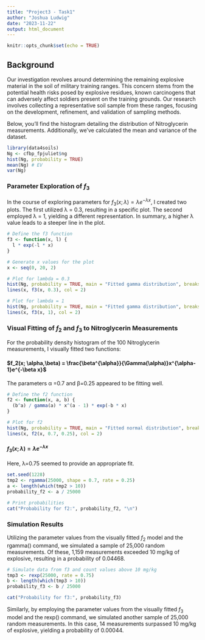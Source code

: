 ```yaml
---
title: "Project3 - Task1"
author: "Joshua Ludwig"
date: "2023-11-22"
output: html_document
---
```


```r
knitr::opts_chunk$set(echo = TRUE)
```

## Background

Our investigation revolves around determining the remaining explosive material in the soil of military training ranges. This concern stems from the potential health risks posed by explosive residues, known carcinogens that can adversely affect soldiers present on the training grounds. Our research involves collecting a representative soil sample from these ranges, focusing on the development, refinement, and validation of sampling methods.

Below, you'll find the histogram detailing the distribution of Nitroglycerin measurements. Additionally, we've calculated the mean and variance of the dataset.

```r
library(data4soils)
Ng <- cfbp_fpjuliet$ng
hist(Ng, probability = TRUE)
mean(Ng) # EV
var(Ng)
```

### Parameter Exploration of $f_3$

In the course of exploring parameters for 
$f_3(x; \lambda) = \lambda e^{-\lambda x}$, I created two plots. The first utilized λ = 0.3, resulting in a specific plot. The second employed λ = 1, yielding a different representation. In summary, a higher λ value leads to a steeper line in the plot.

```r
# Define the f3 function
f3 <- function(x, l) {
  l * exp(-l * x)
}

# Generate x values for the plot
x <- seq(0, 20, 2)

# Plot for lambda = 0.3
hist(Ng, probability = TRUE, main = "Fitted gamma distribution", breaks = 100)
lines(x, f3(x, 0.3), col = 2)

# Plot for lambda = 1
hist(Ng, probability = TRUE, main = "Fitted gamma distribution", breaks = 100)
lines(x, f3(x, 1), col = 2)
```

### Visual Fitting of  $f_2$ and $f_3$ to Nitroglycerin Measurements

For the probability density histogram of the 100 Nitroglycerin measurements, I visually fitted two functions: 

#### $f_2(x; \alpha,\beta) = \frac{\beta^{\alpha}}{\Gamma(\alpha)}x^{\alpha-1}e^{-\beta x}$

The parameters α =0.7 and β=0.25 appeared to be fitting well.

```r
# Define the f2 function
f2 <- function(x, a, b) {
  (b^a) / gamma(a) * x^(a - 1) * exp(-b * x)
}

# Plot for f2
hist(Ng, probability = TRUE, main = "Fitted normal distribution", breaks = 100)
lines(x, f2(x, 0.7, 0.25), col = 2)
```

#### $f_3(x; \lambda) = \lambda e^{-\lambda x}$

Here, λ=0.75 seemed to provide an appropriate fit.

```r
set.seed(1228)
tmp2 <- rgamma(25000, shape = 0.7, rate = 0.25)
a <- length(which(tmp2 > 10))
probability_f2 <- a / 25000

# Print probabilities
cat("Probability for f2:", probability_f2, "\n")
```

### Simulation Results
Utilizing the parameter values from the visually fitted $f_2$ model and the rgamma() command, we simulated a sample of 25,000 random measurements. Of these, 1,159 measurements exceeded 10 mg/kg of explosive, resulting in a probability of 0.04468.

```r
# Simulate data from f3 and count values above 10 mg/kg
tmp3 <- rexp(25000, rate = 0.75)
b <- length(which(tmp3 > 10))
probability_f3 <- b / 25000

cat("Probability for f3:", probability_f3)
```

Similarly, by employing the parameter values from the visually fitted $f_3$ model and the rexp() command, we simulated another sample of 25,000 random measurements. In this case, 14 measurements surpassed 10 mg/kg of explosive, yielding a probability of 0.00044.

